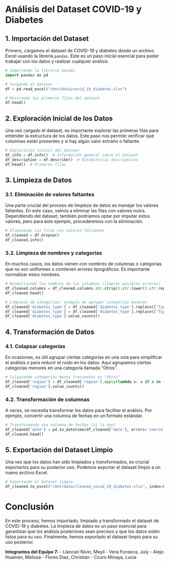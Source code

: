 
# Análisis del Dataset COVID-19 y Diabetes

## 1. Importación del Dataset
Primero, cargamos el dataset de COVID-19 y diabetes desde un archivo Excel usando la librería `pandas`. Este es un paso inicial esencial para poder trabajar con los datos y realizar cualquier análisis.

```python
# Importando la librería pandas
import pandas as pd

# Cargando el dataset
df = pd.read_excel("/mnt/data/covid_19_diabetes.xlsx")

# Mostrando las primeras filas del dataset
df.head()
```

## 2. Exploración Inicial de los Datos
Una vez cargado el dataset, es importante explorar las primeras filas para entender la estructura de los datos. Este paso nos permite verificar qué columnas están presentes y si hay algún valor extraño o faltante.

```python
# Exploración inicial del dataset
df_info = df.info()  # Información general sobre el dataset
df_description = df.describe()  # Estadísticas descriptivas
df.head()  # Primeras filas
```

## 3. Limpieza de Datos

### 3.1. Eliminación de valores faltantes
Una parte crucial del proceso de limpieza de datos es manejar los valores faltantes. En este caso, vamos a eliminar las filas con valores nulos. Dependiendo del dataset, también podríamos optar por imputar estos valores, pero para este ejemplo, procederemos con la eliminación.

```python
# Eliminando las filas con valores faltantes
df_cleaned = df.dropna()
df_cleaned.info()
```

### 3.2. Limpieza de nombres y categorías
En muchos casos, los datos vienen con nombres de columnas o categorías que no son uniformes o contienen errores tipográficos. Es importante normalizar estos nombres.

```python
# Normalizando los nombres de las columnas (limpiar posibles errores)
df_cleaned.columns = df_cleaned.columns.str.strip().str.lower().str.replace(' ', '_')
df_cleaned.head()

# Limpieza de categorías: ejemplo de agrupar categorías menores
df_cleaned['diabetes_type'] = df_cleaned['diabetes_type'].replace(['Type I', 'Type 1'], 'Type 1')
df_cleaned['diabetes_type'] = df_cleaned['diabetes_type'].replace(['Type II', 'Type 2'], 'Type 2')
df_cleaned['diabetes_type'].value_counts()
```

## 4. Transformación de Datos

### 4.1. Colapsar categorías
En ocasiones, es útil agrupar ciertas categorías en una sola para simplificar el análisis o para reducir el ruido en los datos. Aquí agrupamos ciertas categorías menores en una categoría llamada "Otros".

```python
# Colapsando categorías menos frecuentes en "Otros"
df_cleaned['region'] = df_cleaned['region'].apply(lambda x: x if x in ['North', 'South', 'East', 'West'] else 'Other')
df_cleaned['region'].value_counts()
```

### 4.2. Transformación de columnas
A veces, se necesita transformar los datos para facilitar el análisis. Por ejemplo, convertir una columna de fechas en un formato estándar.

```python
# Transformando una columna de fechas (si la hay)
df_cleaned['date'] = pd.to_datetime(df_cleaned['date'], errors='coerce')
df_cleaned.head()
```

## 5. Exportación del Dataset Limpio
Una vez que los datos han sido limpiados y transformados, es crucial exportarlos para su posterior uso. Podemos exportar el dataset limpio a un nuevo archivo Excel.

```python
# Exportando el dataset limpio
df_cleaned.to_excel("/mnt/data/cleaned_covid_19_diabetes.xlsx", index=False)
```

# Conclusión
En este proceso, hemos importado, limpiado y transformado el dataset de COVID-19 y diabetes. La limpieza de datos es un paso esencial para garantizar que los análisis posteriores sean precisos y que los datos estén listos para su uso. Finalmente, hemos exportado el dataset limpio para su uso posterior.



**Integrantes del Equipo 7:**
- Llancari Nivin, Meyli
- Vera Fonseca, July
- Alejo Huaman, Melissa
- Flores Diaz, Christian
- Ccuro Minaya, Lucia
